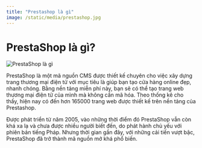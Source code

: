 ```yaml
---
title: "Prestashop là gì"
image: /static/media/prestashop.jpg
---
```


# PrestaShop là gì?

![PrestaShop là gì](/static/media/prestashop.jpg)

PrestaShop là một mã nguồn CMS được thiết kế chuyên cho việc xây dựng trang thương mại điện tử với mục tiêu là giúp bạn tạo cửa hàng online đẹp, nhanh chóng. Bằng nền tảng miễn phí này, bạn sẽ có thể tạo trang web thương mại điện tử của mình mà không cần mã hóa. Theo thống kê cho thấy, hiện nay có đến hơn 165000 trang web được thiết kế trên nền tảng của Prestashop.

Được phát triển từ năm 2005, vào những thời điểm đó PrestaShop vẫn còn khá xa lạ và chưa được nhiều người biết đến, do phát hành chủ yếu với phiên bản tiếng Pháp. Nhưng thời gian gần đây, với những cải tiến vượt bậc, PrestaShop đã trở thành mã nguồn mở khá phổ biến.
